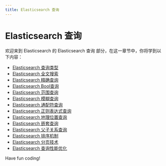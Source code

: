 ```yaml
---
title: Elasticsearch 查询
---
```


# Elasticsearch 查询

欢迎来到 Elasticsearch 的 Elasticsearch 查询 部分，在这一章节中，你将学到以下内容：

- [Elasticsearch 查询类型](./0-elasticsearch-query-type.mdx)
- [Elasticsearch 全文搜索](./1-elasticsearch-full-text-search.mdx)
- [Elasticsearch 精确查询](./2-elasticsearch-exact-query.mdx)
- [Elasticsearch Bool查询](./3-elasticsearch-bool-query.mdx)
- [Elasticsearch 范围查询](./4-elasticsearch-scope-query.mdx)
- [Elasticsearch 模糊查询](./5-elasticsearch-fuzzy-query.mdx)
- [Elasticsearch 通配符查询](./6-elasticsearch-wildcard-query.mdx)
- [Elasticsearch 正则表达式查询](./7-elasticsearch-regular-expression-query.mdx)
- [Elasticsearch 地理位置查询](./8-elasticsearch-geolocation-query.mdx)
- [Elasticsearch 嵌套查询](./9-elasticsearch-nested-queries.mdx)
- [Elasticsearch 父子关系查询](./10-elasticsearch-paternity-query.mdx)
- [Elasticsearch 排序机制](./11-elasticsearch-sorting-mechanism.mdx)
- [Elasticsearch 分页技术](./12-elasticsearch-paging-technology.mdx)
- [Elasticsearch 查询性能优化](./13-elasticsearch-query-performance-optimization.mdx)

Have fun coding!